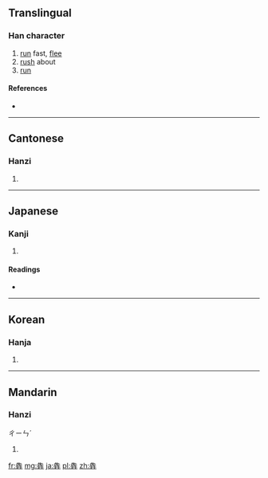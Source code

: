 {{also|奔}}
==Translingual==

===Han character===
{{Han char|rn=93|rad=牛|as=08|sn=12|four=|canj=竹手竹手手 (HQHQQ)}}

# [[run]] fast, [[flee]]
# [[rush]] about
# [[run]]

====References====
* {{Han ref|kx=0702.100|dkj=20058|dj=1115.150|hdz=31813.060|uh=7287|ud=29319}}

----

==Cantonese==

===Hanzi===
{{yue-hanzi|jyut=|y=ban1}}

# {{defn|lang=yue|sort=牛08}}

----

==Japanese==

===Kanji===
{{ja-kanji|grade=|rs=牛08}}

# {{defn|lang=ja|sort=牛08}}

====Readings====
* {{ja-readings|on=[[ほん]] (hon)|kun=[[はしる]] (hashiru), [[ひしめく]] (hishimeku)}}

----

==Korean==

===Hanja===
{{ko-hanja|hangeul=분|eumhun=|rv=bun|mr=pun|y=pun}}

# {{defn|lang=ko|sort=牛08}}

----

==Mandarin==

===Hanzi===
{{cmn-hanzi|pin=[[bēn]] ([[ben1]])ㄅㄣ,[[jiǎn]] ([[jian3]])ㄐㄧㄢˇ,[[qián]] ([[qian2]])|wg=pen<sup>1</sup> ㄑㄧㄢˊ,chien<sup>3</sup> ㄔㄧㄣˇ,ch'ien<sup>2</sup>}} ㄔㄧㄣˊ

# {{defn|lang=cmn|sort=牛08}}

[[fr:犇]]
[[mg:犇]]
[[ja:犇]]
[[pl:犇]]
[[zh:犇]]